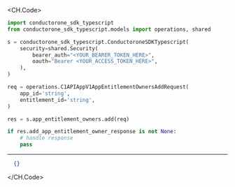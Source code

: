 
<CH.Code>
```python Add.py
import conductorone_sdk_typescript
from conductorone_sdk_typescript.models import operations, shared

s = conductorone_sdk_typescript.ConductoroneSDKTypescript(
    security=shared.Security(
        bearer_auth="<YOUR_BEARER_TOKEN_HERE>",
        oauth="Bearer <YOUR_ACCESS_TOKEN_HERE>",
    ),
)

req = operations.C1APIAppV1AppEntitlementOwnersAddRequest(
    app_id='string',
    entitlement_id='string',
)

res = s.app_entitlement_owners.add(req)

if res.add_app_entitlement_owner_response is not None:
    # handle response
    pass
```
---

```json Example Response
  {}
```
</CH.Code>
